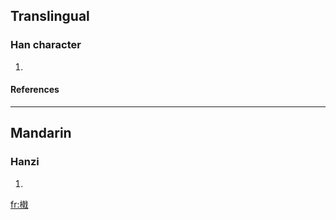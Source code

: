 ==Translingual==
===Han character===
{{Han char|rn=75|rad=木|as=12|sn=16|four=4395<sub>0</sub>|canj=木十十戈 (DJJI)}}
# {{defn|Han|sort=木12}}
====References====
{{Han ref|kx=0555.311|hdz=21288.141|uh=6A76|ud=27254|bh=E9C7|bd=59847}}

----
==Mandarin==
===Hanzi===
{{cmn-hanzi|pin=[[jí]] (ji2)|wg=chi<sup>2</sup>}}
# {{defn|Mandarin}}

[[fr:橶]]